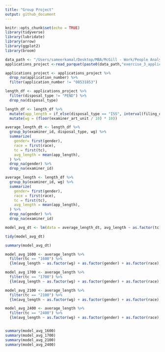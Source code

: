 ```yaml
---
title: "Group Project"
output: github_document
---
```


```r
knitr::opts_chunk$set(echo = TRUE)
library(tidyverse)
library(lubridate)
library(arrow)
library(ggplot2)
library(broom)
```

```r
data_path <- "/Users/sameerkamal/Desktop/MBA/McGill - Work/People Analytics/"
applications_project <-read_parquet(paste0(data_path,"exercise_3_applications.parquet"))
```

```r

applications_project <- applications_project %>%
  drop_na(application_number) %>%
  filter(application_number != "08531853")

```

```r

length_df <- applications_project %>%
  filter(disposal_type != "PEND") %>%
  drop_na(disposal_type)

length_df <- length_df %>%
  mutate(app_length = if_else(disposal_type == "ISS", interval(filing_date, patent_issue_date) %/% days(1),interval(filing_date, abandon_date) %/% days(1))) %>%
  mutate(wg = (floor(examiner_art_unit / 10) * 10))

average_length_dt <- length_df %>%
  group_by(examiner_id, disposal_type, wg) %>%
  summarize(
    gender= first(gender),
    race = first(race),
    tc = first(tc),
    avg_length = mean(app_length),
  ) %>%
  drop_na(gender) %>%
  drop_na(examiner_id)

average_length <- length_df %>%
  group_by(examiner_id, wg) %>%
  summarize(
    gender= first(gender),
    race = first(race),
    tc = first(tc),
    avg_length = mean(app_length),
  ) %>%
  drop_na(gender) %>%
  drop_na(examiner_id)

model_avg_dt <- lm(data = average_length_dt, avg_length ~ as.factor(tc) + as.factor(gender) + as.factor(race) + as.factor(disposal_type))

tidy(model_avg_dt)

summary(model_avg_dt)

model_avg_1600 <- average_length %>%
  filter(tc == "1600") %>%
  {lm(avg_length ~ as.factor(wg) + as.factor(gender) + as.factor(race), data = .)}

model_avg_1700 <- average_length %>%
  filter(tc == "1700") %>%
  {lm(avg_length ~ as.factor(wg) + as.factor(gender) + as.factor(race), data = .)}

model_avg_2100 <- average_length %>%
  filter(tc == "2100") %>%
  {lm(avg_length ~ as.factor(wg) + as.factor(gender) + as.factor(race), data = .)}

model_avg_2400 <- average_length %>%
  filter(tc == "2400") %>%
  {lm(avg_length ~ as.factor(wg) + as.factor(gender) + as.factor(race), data = .)}


summary(model_avg_1600)
summary(model_avg_1700)
summary(model_avg_2100)
summary(model_avg_2400)
```